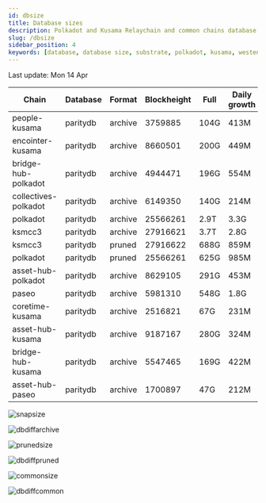 ```yaml
---
id: dbsize
title: Database sizes
description: Polkadot and Kusama Relaychain and common chains database sizes
slug: /dbsize
sidebar_position: 4
keywords: [database, database size, substrate, polkadot, kusama, westend]
---
```



Last update: Mon 14 Apr

| Chain    | Database   | Format | Blockheight | Full         | Daily growth |
| ------------------------| ----------- | -------- | ------- | ---------- | ----- | 
| people-kusama | paritydb | archive | 3759885 | 104G | 413M |
| encointer-kusama | paritydb | archive | 8660501 | 200G | 449M |
| bridge-hub-polkadot | paritydb | archive | 4944471 | 196G | 554M |
| collectives-polkadot | paritydb | archive | 6149350 | 140G | 214M |
| polkadot | paritydb | archive | 25566261 | 2.9T | 3.3G |
| ksmcc3 | paritydb | archive | 27916621 | 3.7T | 2.8G |
| ksmcc3 | paritydb | pruned | 27916622 | 688G | 859M |
| polkadot | paritydb | pruned | 25566261 | 625G | 985M |
| asset-hub-polkadot | paritydb | archive | 8629105 | 291G | 453M |
| paseo | paritydb | archive | 5981310 | 548G | 1.8G |
| coretime-kusama | paritydb | archive | 2516821 | 67G | 231M |
| asset-hub-kusama | paritydb | archive | 9187167 | 280G | 324M |
| bridge-hub-kusama | paritydb | archive | 5547465 | 169G | 422M |
| asset-hub-paseo | paritydb | archive | 1700897 | 47G | 212M |

![snapsize](/img/archivesize.png)

![dbdiffarchive](/img/dbdiffrelay.png)

![prunedsize](/img/prunedsize.png)

![dbdiffpruned](/img/dbdiffpruned.png)

![commonsize](/img/commonsize.png)

![dbdiffcommon](/img/dbdiffcommon.png)
